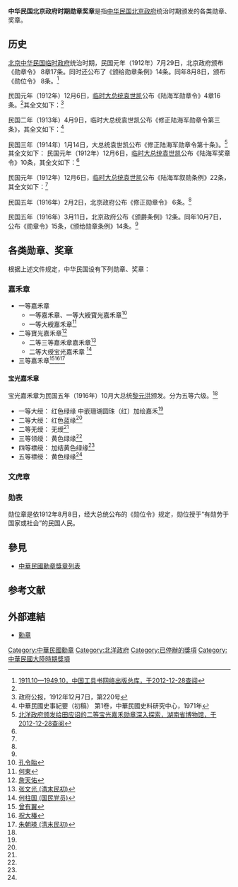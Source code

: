 {{Veil|time=2015-09-12T06:41:02+00:00}}
'''中华民国北京政府时期勋章奖章'''是指[[北洋政府|中华民国北京政府]]统治时期颁发的各类勋章、奖章。

==历史==
[[北京|北京]][[中华民国临时政府_(袁世凯)|中华民国临时政府]]统治时期，民国元年（1912年）7月29日，北京政府颁布《勋章令》 8章17条。同时还公布了《颁给勋章条例》14条。同年8月8日，颁布《勋位令》 8条。<ref name=gjs>[http://gongjushu.cnki.net/CRFDHTML/r200902058/r200902058.1a9a8e0.html 1911.10—1949.10，中国工具书网络出版总库，于2012-12-28查阅]{{Dead link|date=2018年8月 |bot=InternetArchiveBot |fix-attempted=yes }}</ref>

民国元年（1912年）12月6日，[[中华民国临时大总统|临时大总统]][[袁世凯|袁世凯]]公布《陆海军勋章令》4章16条。<ref name=gjs/>其全文如下：<ref name=zfgbeel>政府公报，1912年12月7日，第220号</ref>

{{HideH|陆海军勋章令}}
{{引用|<center>临时大总统公布陆海军勋章令令（1912年12月6日）</center>

临时大总统令

　　兹制定陆海军奖章令公布之。此令。

中华民国元年十二月初六日

　　　　　　　　　　　　国务总理　[[赵秉钧|赵秉钧]]<br/>
　　　　　　　　　　　　陆军总长　[[段祺瑞|段祺瑞]]<br/>
　　　　　　　　　　　　海军总长　[[刘冠雄|刘冠雄]]<br/>

教令　第九号

<center>'''陆海军勋章令'''</center>

'''第一章 总则'''
*第一条 陆海军各种勋章，凡民国陆海军人于平时战时著有勋劳，或非陆海军人及外国人于陆海军特别任务中著有勋劳者，皆得分别给与。
*第二条 陆海军勋章分二种：
**一、白鹰勋章
**二、文虎勋章
*第三条 各种勋章均分九等。一、二等给与上等官佐；三等至六等给与中、初等官佐及准尉见习军官；七、八、九等给与士兵。
*第四条 给与勋章时，均附给执照，载明勋绩。其应给年金者，即以其执照为领金之证据。

第二章 白鹰勋章
*第五条 白鹰勋章中心镂刻白鹰。
*第六条 依陆海军叙勋条例，有殊勋者给与白鹰勋章。
*第七条 凡受有白鹰勋章者，按其等级，得依陆海军勋章年金法受一定之年金。

第三章 文虎勋章
*第八条 文虎勋章中心镂刻文虎。
*第九条 依陆海军叙勋条例，有武功或劳绩者给与文虎勋章。

第四章 佩带规则
*第十条 一、二、三等白鹰勋章佩上衣第一纽上；一、二等文虎勋章佩左胸部大绶上方、普通章下方，三等文虎勋章佩上衣第一纽上。各种一、二等勋章有大绶一条，一等红色，二等黄色，佩于左肩至右胁下；四等至九等勋章，均用小绶，佩于上衣左襟之上；四等至六等绶用绿色，七等至九等绶用蓝色。
*第十一条 各种勋章于著军礼服、军常服时，均可佩带。但著常服佩带一、二等勋章时，不佩大绶。
*第十二条 已受一种勋章而更受同种上级之勋章者，其下级勋章缴部核销。若受他种勋章，无论是否同级，均得并佩。
*第十三条 受有两种以上之一、二等勋章者，只佩较高级之大绶。
*第十四条 并佩两个以上之勋章时，以等级较高者列于较次者之右方。如一行不能并列，亦得列为两行。
*第十五条 佩带本国普通勋章时，按普通勋章佩带规则施行，普通勋章与陆海军勋章同时佩带，普通勋章列于陆海军勋章左方。,
*第十六条 受有外国勋章者佩带时，应将本国勋章列外国勋章之右方。

附勋章执照式：
{{引用|<center>陆海军勋章执照</center>
大总统为给与　等勋章，用示奖励，特给执照，以资证明。<br/>
　　　　　　　　　　　　　　　　陆<br/>
　　　　　　　　　　　　　　　　　　军总长<br/>
　　　　　　　　　　　　　　　　海<br/>
中华民国　　　年　　月　　日<br/>
　　　　　　　　　　　　　　第　　号
}}
}}
{{HideF}}


民国二年（1913年）4月9日，临时大总统袁世凯公布《修正陆海军勋章令第三条》，其全文如下：<ref>中華民國史事紀要（初稿） 第1卷，中華民國史料研究中心，1971年</ref>

{{HideH|修正陆海军勋章令第三条}}
{{引用|临时大总统公布修正陆海军勋章令第三条令（1913年4月9日）

临时大总统令

　　兹修正陆海军勋章令第三条公布之。此令。

中华民国二年四月初九日

　　　　　　　　　　　　国务总理　[[赵秉钧|赵秉钧]]<br/>
　　　　　　　　　　　　陆军总长　[[段祺瑞|段祺瑞]]<br/>
　　　　　　　　　　　　海军总长　[[刘冠雄|刘冠雄]]<br/>

教令　第二十六号

<center>'''修正陆海军勋章令第三条'''</center>

*第三条 各种勋章均分九等，一、二、三、四等,可给与上等官佐，三、四、五、六等可给与中等官佐，四、五、六、七等可给与初等官佐及准尉、见习军官，六、七、八、九等可给与士兵。但叙给各等官兵勋章应按助功劳绩，分别核议，不得于各官等间以官级分别勋等。
}}
{{HideF}}

民国三年（1914年）1月14日，大总统袁世凯公布《修正陆海军勋章令第十条》。<ref name=hnsbwg>[http://www.hnmuseum.com/hnmuseum/collection/collectionWeekInfo.jsp?type=2&columnid=012ce8bfed05402884832ca4963b13c8 北洋政府颁发给田应诏的二等宝光嘉禾勋章深入探索，湖南省博物馆，于2012-12-28查阅]{{Dead link|date=2018年6月 |bot=InternetArchiveBot |fix-attempted=no }}</ref>其全文如下：
<!--
{{HideH|修正陆海军勋章令第十条}}
{{引用|<center>大总统公布修正陆海军勋章令第十条令（1914年1月14日）</center>

大总统令

　　兹修正陆海军勋章令第十条公布之。此令。

中华民国三年一月十四日

　　　　　　　　　　　　国务总理　[[熊希龄|熊希龄]]<br/>
　　　　　　　　　　　　陆军总长　[[段祺瑞|段祺瑞]]<br/>
　　　　　　　　　　　　海军总长　[[刘冠雄|刘冠雄]]<br/>

教令　第五十号

<center>'''修正陆海军勋章令第十条'''</center>

*第十条 一、二、三等白鹰勋章佩上衣第一纽上；一、二、三等文虎勋章佩于左胸部大绶上方、普通章下方。备种一、二等勋章有大绶一条，一等红色，二等黄色，由右肩至左胁下。四等至九等勋章，均用小绶，佩于上衣左襟之上。四等至六等绶用绿色，七等至九等绶用蓝色。
}}
{{HideF}}
-->
民国元年（1912年）12月6日，[[中华民国临时大总统|临时大总统]][[袁世凯|袁世凯]]公布《陆海军奖章令》10条，其全文如下：<ref name=zfgbeel/>

{{HideH|陆海军奖章令}}
{{引用|<center>临时大总统公布陆海军奖章令令（1912年12月6日）</center>

临时大总统令

　　兹制定陆海军奖章令公布之。此令。

中华民国元年十二月初六日

　　　　　　　　　　　　国务总理　[[赵秉钧|赵秉钧]]<br/>
　　　　　　　　　　　　陆军总长　[[段祺瑞|段祺瑞]]<br/>
　　　　　　　　　　　　海军总长　[[刘冠雄|刘冠雄]]<br/>

教令　第十号

<center>'''陆海军奖章令'''</center>
*第一条　陆海军各种奖章，凡民国陆海军人于平时战时著有劳绩，或非陆海军人于陆海军特别任务中著有劳绩者，分别给与之。
*第二条　陆海军奖章分为四等如左：
**一等　金色奖章
**二等　银色奖章
**三等　蓝色奖章
**四等　白色奖章
*第三条　各等奖章，由陆海军总长按照本章第五、第六两条所列各项成绩，拟与各等奖章，呈请大总统核准施行。
*第四条　一等二等奖章给与官佐，三等四等给与士兵。
*第五条　陆海军得有左列各项成绩之一者，分别酌给各等奖章：
**甲、战时：
***一、战役中著有成绩，堪资矜式者；
***一、随同出征尽瘁任务，确有证据者。
**乙、平时：
***一、拿获土匪，在事出力者；
***一、镇压内乱时，奋勇救护人民之生命财产，致获保全者。
***一、艺能出众，屡次从事勤务，成绩卓著者；
***一、发明军用物件，经长官考验，认为合用者；
***一、充任各项职守满下表所列年限以上，未受惩罚，并无旷职，成绩甚优者；
*第六条　非陆海军人著有下列各项事实之一者，分别酌给各等奖章：
**一、战时筹助军饷，得万元以上者；
**二、战时探知敌人有违犯公法行为，及捕获奸细，报告有据，事后查实者；
**三、在战地随同出力，劳绩卓著，及其他有功于全体战役者；
**四、随同出力拿获土匪，及保全地方治安者。
*第七条　奖章用银质为之，外作五瓣，各瓣间联以梅花，中镌“中华民国O军奖章”八字。（O分陆海军两项），一、二等上冠花叶三枚，三、四等上冠一环。
*第八条　奖章所用小绶，以色区别。赏战时官佐士兵者，其绶用国旗色，赏平时官佐士兵者，其绶用蓝色黄边。
*第九条　奖章佩于上衣左襟各纪念章之左。
*第十条　给与奖章时，并附给执照式如左：
{{引用|<center>奖章执照</center>
　　　　某机关某职姓名<br/>
著有劳绩，今依陆海军奖章令第　条　第　项，给与　等奖章，于某年某月某日呈奉大总统核准，合发执照，给予收执。<br/>
　　　　　　　　　　　　　　　　陆<br/>
　　　　　　　　　　　　　　　　　　军总长署名<br/>
　　　　　　　　　　　　　　　　海<br/>
中华民国　　　年　　月　　日<br/>
　　　　　　　　　　　　　　字　　第　　号
}}
}}
{{HideF}}

民国元年（1912年）12月6日，[[中华民国临时大总统|临时大总统]][[袁世凯|袁世凯]]公布《陆海军叙勋条例》22条，其全文如下：<ref name=zfgbeel/>

{{HideH|陆海军叙勋条例}}
{{引用|<center>临时大总统公布陆海军叙勋条例令（1912年12月6日）</center>

临时大总统

　　兹制定陆海军叙勋条例公布之。此令。

中华民国元年十二月初六日

　　　　　　　　　　　国务总理 [[赵秉钧|赵秉钧]]<br/>
　　　　　　　　　　　陆军总长 [[段祺瑞|段祺瑞]]<br/>
　　　　　　　　　　　海军总长 [[刘冠雄|刘冠雄]]<br/>

教令 第十一号

<center>'''陆海军叙勋条例'''</center>

*第一条 叙勋分二种：
**一、殊勋；
**二、武功及劳绩。
*第二条 在战时立有左列勋绩者，谓之殊勋：
**一、夺获敌军重要地点者；
**二、夺获敌军军旗、大炮及重要军械者；
**三、断绝敌军交通或截获敌军粮饷、军械，战局因以奏功者；
**四、运筹适宜，致获全功者；
**五、在战斗间处置善良，确与全军或一部有重要之关系者；
**六、冒险前进，侦得敌人重要军情，致获全功者；
**七、于最困苦缺乏时，毅然从事战斗，足振起他人之志气者；
**八、歼殪或捕获敌军重要将校者；
**九、捕获或轰沉敌之军舰者；
**十、冒险破坏敌人伏置水雷或障碍物，得以开导我军舰之进路者；
**十一、我炮台被敌军包围，我港湾被其封锁，以苦战辟运输之途，终得达其目的者；
**十二、我军舰被敌之优势舰队攻击，他无应援，终得免敌之捕夺，保全名誉脱归者；
**十三、我军舰护送多数船舶与敌之优势舰队相遇，剧战之后所护送船舶得以安全航到其目的地者；
**十四、占领敌之炮台、港湾或有守备之城市者；
**十五、夺还敌军拥护我被掠之军舰者；
**十六、闯入敌之港湾内捕获或破坏其舰船者；
**十七、冒险伏置水雷，得以轰沉敌之军舰，或加危害使之失其战斗力者；
**十八、冒险封锁敌之港湾，得尽其任务者；
**十九、战斗中我舰受大损伤，挺身冒险施应急处置，得以保全其舰之运命者。
*第三条 在战时或平时立有左列功绩者，谓之武功或劳绩：
**一、救护长官之危急以立功者；
**二、力疾或负伤，而强与战斗者；
**三、冒险前进，达到命令中指定之任务者；
**四、战斗间勇敢率先，夺取枪械及捕获敌人者；
**五、捕获或轰沉敌之军用船舶及其商船者；
**六、战时办理战线以后事务，成绩最著者；
**七、平定内乱，功绩卓著者；
**八、旅行于交通未备区城，作有报告图表，足资军事之助者；
**九、本舰航海停泊中或他舰航海停泊中遇有危急，冒险从事救护，得以免其危险者；
**十、冒险救助被难船舶，得以救护其生命财产者；
**十一、发明陆海军学理及军用物品，有益于军事前途者。但以陆海军部查核认可为限；
**十二、在边远瘴疠地方戍守国境或从事屯垦满二年以上，克尽厥职者；
**十三、镇压内乱，擒获匪首，剿除匪党者；
**十四、识破或捕获国际奸细，证据确凿者；
**十五、镇压内乱时，夺取匪寨，收复被据城池者；
**十六、捕获海贼或国际海贼，证据确凿者。
*第四条 陆海军各种勋章，除大总统当然佩带外，得由大总统特赠外国大总统暨皇帝君主。
*第五条 各种勋章，除由大总统特令颁给外，所有立功人员，均由该管长官按本章调查表查实详记，并将该员履历功绩事实具报陆海军总长，由陆海军总长呈请大总统批准遵行。
*第六条 战时立功人员应给勋章者，无论在战役之中或战役之后，均可呈报陆海军总长核办。
*第七条 平时著有功勋劳绩人员，应于每年二月内由各省处长官报部，于四月内由该管总长转呈大总统批示遵行。
*第八条 颁给勋章经大总统特令或批准后，由陆海军部注册，并将执照附同勋章颁由该省最高级陆海军长官传集所部列队授与；如系给与士兵，则仅传集该连授与。
*第九条 战时之陆海军总司令官，得依战役景况，先行给与部下三等以下勋章，事后报部查核。
*第十条 所受勋章附有年金者，自颁到勋章之日起算。
*第十一条 叙勋时与立功时官职阶级不同者，仍以立功时官职论赏。
*第十二条 受有勋章而更立功绩者，可换给原章之高一级者或加给他种勋章。但受有两个同种之勋章时，应将其较次者及执照一并呈缴陆海军部核销。
*第十三条 叙勋公文呈报之际，或已呈而未奉部覆时，该员如有休职、退役、转免、死亡等情，应按其事实迅速报部，以凭核办。
*第十四条 应受勋章年金者，于休职或退役时，由该省陆海军长官报部注册，并移知原籍地方官署或住在地方官署立案，即由该地方官署按执照发给年金。
*第十五条 受褫夺公权之宣告者，即褫夺其勋章。
*第十六条 因污辱军人名誉而受免官处分或重于免官处分者，即褫夺其勋章。
*第十七条 处刑法徒刑以上之刑未受褫夺公权之宣告者，得停止其佩带勋章。
*第十八条 受有勋章者，如身故或当褫夺时，应将勋章并执照呈送本军队处所或地方官署转缴陆海军部注销。
*第十九条 应受勋章年金之人身故，匿不呈报而继续领取者，按法治罪。
*第二十条 如未经领受勋章，私造佩带或佩带他人所受之勋章者，按治治罪。
*第二十一条 如有将勋章卖让、典质及抵偿货财、债务等事，查明将勋章注销。
*第二十二条 勋章及执照如有遗失，准其补给。但于勋章背面附以补给记号，执照之内注明补给字样。其原件如有查获者，应即送部注销。}}
{{HideF}}

民国五年（1916年）2月2日，北京政府公布《修正勋章令》 6条。<ref name=gjs/>

民国五年（1916年）3月11日，北京政府公布《颁爵条例》12条。同年10月7日，公布《勋章令》15条，《颁给勋章条例》14条。<ref name=gjs/>

==各类勋章、奖章==
根据上述文件规定，中华民国设有下列勋章、奖章：

===嘉禾章===
* 一等嘉禾章
** 一等嘉禾章、一等大綬寶光嘉禾章<ref>[[孔令貽|孔令貽]]</ref>
** 一等大綬嘉禾章<ref>[[何東|何東]]</ref>
* 二等寶光嘉禾章<ref>[[詹天佑|詹天佑]]</ref>
** 二等三等嘉禾章嘉禾章<ref>[[张文光_(清末民初)|张文光 (清末民初)]]</ref>
** 二等大绶宝光嘉禾章 <ref>[[何柱国_(国民党员)|何柱国 (国民党员)]]</ref>
* 三等嘉禾章<ref>[[曾有翼|曾有翼]]</ref><ref>[[祝大椿|祝大椿]]</ref><ref>[[朱朝瑛_(清末民初)|朱朝瑛 (清末民初)]]</ref>

====宝光嘉禾章====
宝光嘉禾章为民国五年（1916年）10月大总统[[黎元洪|黎元洪]]颁发。分为五等六级。<ref name=hnsbwg/>
*一等大绶： 红色绿缘 中嵌珊瑚圆珠（红）加绘嘉禾<ref name=hnsbwg/>
*二等大绶： 红色蓝缘<ref name=hnsbwg/>
*二等无绶： 无绶<ref name=hnsbwg/>
*三等领绶： 黄色绿缘<ref name=hnsbwg/>
*四等襟绶： 加结黄色绿缘<ref name=hnsbwg/>
*五等襟绶： 黄色绿缘<ref name=hnsbwg/>

===文虎章===

===勋表===
勋位章是依1912年8月8日，经大总统公布的《勋位令》规定，勋位授于“有勋劳于国家或社会”的民国人民。

== 參見 ==
* [[中華民國勳章獎章列表|中華民國勳章獎章列表]]

== 参考文献 ==
{{reflist}}

==外部連結==
* [http://www.baldwin.co.uk/media/cms/auction-archive/auction-hkca47/3%20HKCA47%20-%20Orders%20and%20Decorations.pdf 勳章]{{Wayback|url=http://www.baldwin.co.uk/media/cms/auction-archive/auction-hkca47/3%20HKCA47%20-%20Orders%20and%20Decorations.pdf |date=20181015204230 }}

{{中華民國勳章}}

[[Category:中華民國勳章|Category:中華民國勳章]]
[[Category:北洋政府|Category:北洋政府]]
[[Category:已停辦的獎項|Category:已停辦的獎項]]
[[Category:中華民國大陸時期獎項|Category:中華民國大陸時期獎項]]
